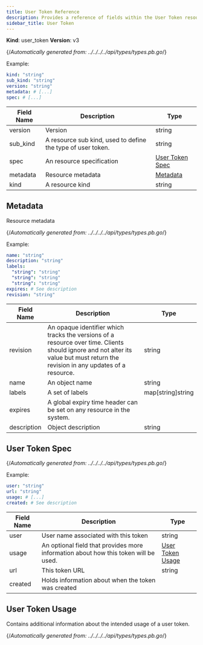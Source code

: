 ```yaml
---
title: User Token Reference
description: Provides a reference of fields within the User Token resource, which you can manage with tctl.
sidebar_title: User Token
---
```


**Kind**: user_token
**Version**: v3



{/*Automatically generated from: ../../../../api/types/types.pb.go*/}

Example:

```yaml
kind: "string"
sub_kind: "string"
version: "string"
metadata: # [...]
spec: # [...]
```
|Field Name|Description|Type|
|---|---|---|
|version|Version|string|
|sub_kind|A resource sub kind, used to define the type of user token.|string|
|spec|An resource specification|[User Token Spec](#user-token-spec)|
|metadata|Resource metadata|[Metadata](#metadata)|
|kind|A resource kind|string|

## Metadata

Resource metadata

{/*Automatically generated from: ../../../../api/types/types.pb.go*/}

Example:

```yaml
name: "string"
description: "string"
labels: 
  "string": "string"
  "string": "string"
  "string": "string"
expires: # See description
revision: "string"
```

|Field Name|Description|Type|
|---|---|---|
|revision|An opaque identifier which tracks the versions of a resource over time. Clients should ignore and not alter its value but must return the revision in any updates of a resource.|string|
|name|An object name|string|
|labels|A set of labels|map[string]string|
|expires|A global expiry time header can be set on any resource in the system.||
|description|Object description|string|

## User Token Spec



{/*Automatically generated from: ../../../../api/types/types.pb.go*/}

Example:

```yaml
user: "string"
url: "string"
usage: # [...]
created: # See description
```

|Field Name|Description|Type|
|---|---|---|
|user|User name associated with this token|string|
|usage|An optional field that provides more information about how this token will be used.|[User Token Usage](#user-token-usage)|
|url|This token URL|string|
|created|Holds information about when the token was created||

## User Token Usage

Contains additional information about the intended usage of a user token.

{/*Automatically generated from: ../../../../api/types/types.pb.go*/}

